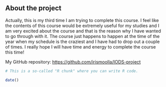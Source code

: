 

## About the project

Actually, this is my third time I am trying to complete this course. I feel like the contents of this course would be extremely useful for my studies and I am very excited about the course and that is the reason why I have wanted to go through with it. The course just happens to happen at the time of the year when my schedule is the craziest and I have had to drop out a couple of times. I really hope I will have time and energy to complete the course this time!


My GitHub repository: [https://github.com/irismoolla/IODS-project](https://github.com/irismoolla/IODS-project)

```r
# This is a so-called "R chunk" where you can write R code.

date()

```


